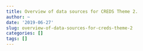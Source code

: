 ```yaml
---
title: Overview of data sources for CREDS Theme 2.
author: ~
date: '2019-06-27'
slug: overview-of-data-sources-for-creds-theme-2
categories: []
tags: []
---
```

